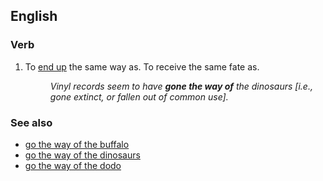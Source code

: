 ==English==

===Verb===
{{en-verb|head=[[go]] [[the]] [[way]] [[of]]|goes the way of|going the way of|went the way of|gone the way of}}

# {{idiomatic}} To [[end up]] the same way as.  To receive the same fate as.
#: ''Vinyl records seem to have '''gone the way of''' the dinosaurs [i.e., gone extinct, or fallen out of common use].''

===See also===
* [[go the way of the buffalo]]
* [[go the way of the dinosaurs]]
* [[go the way of the dodo]]